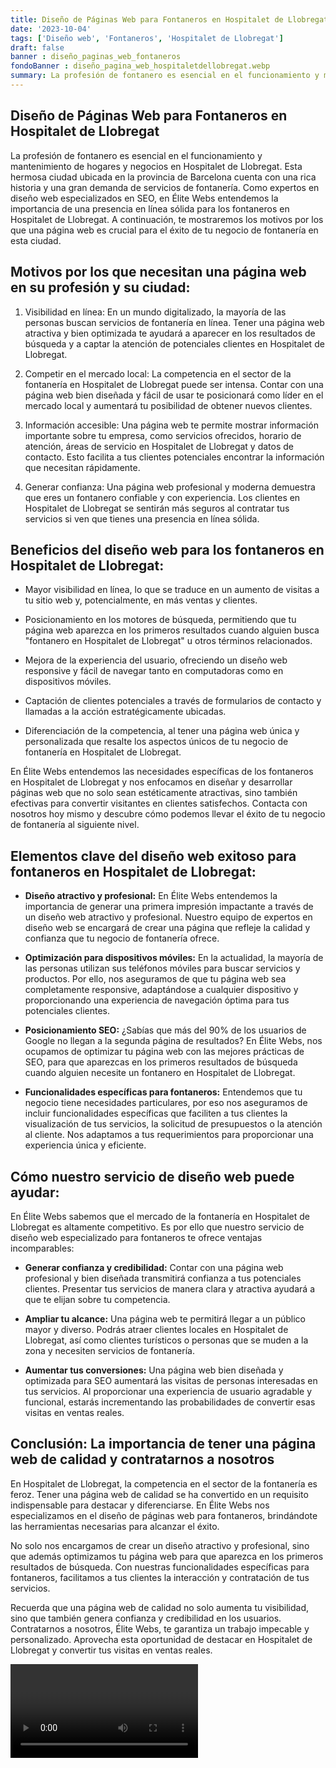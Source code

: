 ```yaml
---
title: Diseño de Páginas Web para Fontaneros en Hospitalet de Llobregat
date: '2023-10-04'
tags: ['Diseño web', 'Fontaneros', 'Hospitalet de Llobregat']
draft: false
banner : diseño_paginas_web_fontaneros
fondoBanner : diseño_pagina_web_hospitaletdellobregat.webp
summary: La profesión de fontanero es esencial en el funcionamiento y mantenimiento de hogares y negocios en Hospitalet de Llobregat. Esta hermosa ciudad ubicada en la provincia de Barcelona cuenta con una rica historia y una gran demanda de servicios de fontanería. Como expertos en diseño web especializados en SEO, en Élite Webs entendemos la importancia de una presencia en línea sólida para los fontaneros en Hospitalet de Llobregat. A continuación, te mostraremos los motivos por los que una página web es crucial para el éxito de tu negocio de fontanería en esta ciudad.
---
```


## Diseño de Páginas Web para Fontaneros en Hospitalet de Llobregat

La profesión de fontanero es esencial en el funcionamiento y mantenimiento de hogares y negocios en Hospitalet de Llobregat. Esta hermosa ciudad ubicada en la provincia de Barcelona cuenta con una rica historia y una gran demanda de servicios de fontanería. Como expertos en diseño web especializados en SEO, en Élite Webs entendemos la importancia de una presencia en línea sólida para los fontaneros en Hospitalet de Llobregat. A continuación, te mostraremos los motivos por los que una página web es crucial para el éxito de tu negocio de fontanería en esta ciudad.

## Motivos por los que necesitan una página web en su profesión y su ciudad:

1. Visibilidad en línea: En un mundo digitalizado, la mayoría de las personas buscan servicios de fontanería en línea. Tener una página web atractiva y bien optimizada te ayudará a aparecer en los resultados de búsqueda y a captar la atención de potenciales clientes en Hospitalet de Llobregat.

2. Competir en el mercado local: La competencia en el sector de la fontanería en Hospitalet de Llobregat puede ser intensa. Contar con una página web bien diseñada y fácil de usar te posicionará como líder en el mercado local y aumentará tu posibilidad de obtener nuevos clientes.

3. Información accesible: Una página web te permite mostrar información importante sobre tu empresa, como servicios ofrecidos, horario de atención, áreas de servicio en Hospitalet de Llobregat y datos de contacto. Esto facilita a tus clientes potenciales encontrar la información que necesitan rápidamente.

4. Generar confianza: Una página web profesional y moderna demuestra que eres un fontanero confiable y con experiencia. Los clientes en Hospitalet de Llobregat se sentirán más seguros al contratar tus servicios si ven que tienes una presencia en línea sólida.

## Beneficios del diseño web para los fontaneros en Hospitalet de Llobregat:

- Mayor visibilidad en línea, lo que se traduce en un aumento de visitas a tu sitio web y, potencialmente, en más ventas y clientes.

- Posicionamiento en los motores de búsqueda, permitiendo que tu página web aparezca en los primeros resultados cuando alguien busca "fontanero en Hospitalet de Llobregat" u otros términos relacionados.

- Mejora de la experiencia del usuario, ofreciendo un diseño web responsive y fácil de navegar tanto en computadoras como en dispositivos móviles.

- Captación de clientes potenciales a través de formularios de contacto y llamadas a la acción estratégicamente ubicadas.

- Diferenciación de la competencia, al tener una página web única y personalizada que resalte los aspectos únicos de tu negocio de fontanería en Hospitalet de Llobregat.

En Élite Webs entendemos las necesidades específicas de los fontaneros en Hospitalet de Llobregat y nos enfocamos en diseñar y desarrollar páginas web que no solo sean estéticamente atractivas, sino también efectivas para convertir visitantes en clientes satisfechos. Contacta con nosotros hoy mismo y descubre cómo podemos llevar el éxito de tu negocio de fontanería al siguiente nivel.

<GifSeo />

<Cta />

## Elementos clave del diseño web exitoso para fontaneros en Hospitalet de Llobregat:

- **Diseño atractivo y profesional:** En Élite Webs entendemos la importancia de generar una primera impresión impactante a través de un diseño web atractivo y profesional. Nuestro equipo de expertos en diseño web se encargará de crear una página que refleje la calidad y confianza que tu negocio de fontanería ofrece.

- **Optimización para dispositivos móviles:** En la actualidad, la mayoría de las personas utilizan sus teléfonos móviles para buscar servicios y productos. Por ello, nos aseguramos de que tu página web sea completamente responsive, adaptándose a cualquier dispositivo y proporcionando una experiencia de navegación óptima para tus potenciales clientes.

- **Posicionamiento SEO:** ¿Sabías que más del 90% de los usuarios de Google no llegan a la segunda página de resultados? En Élite Webs, nos ocupamos de optimizar tu página web con las mejores prácticas de SEO, para que aparezcas en los primeros resultados de búsqueda cuando alguien necesite un fontanero en Hospitalet de Llobregat.

- **Funcionalidades específicas para fontaneros:** Entendemos que tu negocio tiene necesidades particulares, por eso nos aseguramos de incluir funcionalidades específicas que faciliten a tus clientes la visualización de tus servicios, la solicitud de presupuestos o la atención al cliente. Nos adaptamos a tus requerimientos para proporcionar una experiencia única y eficiente.

## Cómo nuestro servicio de diseño web puede ayudar:

En Élite Webs sabemos que el mercado de la fontanería en Hospitalet de Llobregat es altamente competitivo. Es por ello que nuestro servicio de diseño web especializado para fontaneros te ofrece ventajas incomparables:

- **Generar confianza y credibilidad:** Contar con una página web profesional y bien diseñada transmitirá confianza a tus potenciales clientes. Presentar tus servicios de manera clara y atractiva ayudará a que te elijan sobre tu competencia.

- **Ampliar tu alcance:** Una página web te permitirá llegar a un público mayor y diverso. Podrás atraer clientes locales en Hospitalet de Llobregat, así como clientes turísticos o personas que se muden a la zona y necesiten servicios de fontanería.

- **Aumentar tus conversiones:** Una página web bien diseñada y optimizada para SEO aumentará las visitas de personas interesadas en tus servicios. Al proporcionar una experiencia de usuario agradable y funcional, estarás incrementando las probabilidades de convertir esas visitas en ventas reales.

## Conclusión: La importancia de tener una página web de calidad y contratarnos a nosotros

En Hospitalet de Llobregat, la competencia en el sector de la fontanería es feroz. Tener una página web de calidad se ha convertido en un requisito indispensable para destacar y diferenciarse. En Élite Webs nos especializamos en el diseño de páginas web para fontaneros, brindándote las herramientas necesarias para alcanzar el éxito.

No solo nos encargamos de crear un diseño atractivo y profesional, sino que además optimizamos tu página web para que aparezca en los primeros resultados de búsqueda. Con nuestras funcionalidades específicas para fontaneros, facilitamos a tus clientes la interacción y contratación de tus servicios.

Recuerda que una página web de calidad no solo aumenta tu visibilidad, sino que también genera confianza y credibilidad en los usuarios. Contratarnos a nosotros, Élite Webs, te garantiza un trabajo impecable y personalizado. Aprovecha esta oportunidad de destacar en Hospitalet de Llobregat y convertir tus visitas en ventas reales.

<Video />

<CtaBot job='Fontaneros' city='Hospitalet de Llobregat'/>

<Gmaps query='Hospitalet de Llobregat+españa+maps' />